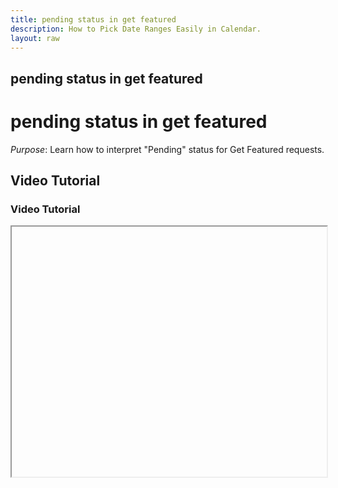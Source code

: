 ```yaml
---
title: pending status in get featured
description: How to Pick Date Ranges Easily in Calendar.
layout: raw
---
```



<div className="mdx-content">

## pending status in get featured

<h1 className="text-3xl font-bold text-gray-900 mb-4">pending status in get featured</h1>  

*Purpose*: Learn how to interpret "Pending" status for Get Featured requests.

## Video Tutorial

<h3 className="text-xl font-medium text-gray-800 mb-2">Video Tutorial</h3>

<iframe
  width="100%"
  height="400"
  title="Pending status tutorial"
  allowFullScreen
  className="rounded-lg"
/>

---

## Steps:

<h2 className="text-2xl font-semibold text-gray-800 mt-8 mb-4">Step-by-step Instructions</h2>

❶ **Check the Start Date**  
If the **start date** of your Get Featured request is in the **future**, the status will show as **"Pending"** even if payment is done.

❷ **Open Get Featured Section**  
Navigate to the **Get Featured** tab in the **Promote** section.

❸ **Filter by Status**  
Apply the **Status Filter** to show only items that are pending.

---

**Tip for First-Time Users**:  
Seeing a "Pending" status right after payment? Don't worry — it just means the start date hasn't arrived yet.

<div className="space-y-4 mt-6">

<div className="my-10 border-t border-gray-200" />

## More questions about this

<h3 className="text-xl font-semibold text-black mb-4 mt-10"> More questions about this?</h3>
</div>
<div className="space-y-4 mt-6">
  <details className="bg-white rounded-md p-4 border border-gray-300">
  <summary
    className="font-medium text-base text-gray-900"
    style={{
      backgroundColor: 'transparent',
      outline: 'none',
      cursor: 'pointer',
      userSelect: 'none',
      listStyle: 'none',
    }}
  >Will my promotion start on the selected date?</summary>
   <p className="mt-2 text-sm text-gray-700">
      Yes, once the scheduled start date arrives, your promotion will go live automatically.
    </p>
  </details>

  <details className="bg-white rounded-md p-4 border border-gray-300">
  <summary
    className="font-medium text-base text-gray-900"
    style={{
      backgroundColor: 'transparent',
      outline: 'none',
      cursor: 'pointer',
      userSelect: 'none',
      listStyle: 'none',
    }}
  >Can I change the start date?</summary>
    <p className="mt-2 text-sm text-gray-700">
      No, the start date is fixed once the request is submitted. Cancel and create a new request if needed.
    </p>
  </details>
</div>
</div>

---

<div className="space-y-4 mt-6">

<div className="my-10 border-t border-gray-200" />

<div className="mdx-content mt-10">

Was this article helpful?

<div style={{ display: 'flex', gap: '1rem' }}>
  <button style={{ padding: '0.5rem', borderRadius: '9999px', backgroundColor: '#f0f0f0' }}>
    👍
  </button>
  <button style={{ padding: '0.5rem', borderRadius: '9999px', backgroundColor: '#f0f0f0' }}>
    👎
  </button>
</div>
</div>

---
</div>
